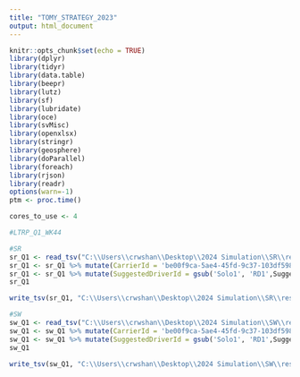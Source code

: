 ```yaml
---
title: "TOMY_STRATEGY_2023"
output: html_document
---
```


```r
knitr::opts_chunk$set(echo = TRUE)
library(dplyr)
library(tidyr)
library(data.table)
library(beepr)
library(lutz)
library(sf)
library(lubridate)
library(oce)
library(svMisc)
library(openxlsx)
library(stringr)
library(geosphere)
library(doParallel)
library(foreach)
library(rjson)
library(readr)
options(warn=-1)
ptm <- proc.time()

cores_to_use <- 4
```

```r
#LTRP_Q1_WK44

#SR
sr_Q1 <- read_tsv("C:\\Users\\crwshan\\Desktop\\2024 Simulation\\SR\\resource_plan.tsv")
sr_Q1 <- sr_Q1 %>% mutate(CarrierId = 'be00f9ca-5ae4-45fd-9c37-103df5981ce4', DriverType = 'RD1', SCAC = 'TOMY', SupplyContractType = 'TOMY', SuggestedDriverId = sub(".*?_", "TOMY_", SuggestedDriverId))
sr_Q1 <- sr_Q1 %>% mutate(SuggestedDriverId = gsub('Solo1', 'RD1',SuggestedDriverId))
sr_Q1

write_tsv(sr_Q1, "C:\\Users\\crwshan\\Desktop\\2024 Simulation\\SR\\resource_plan_sr.tsv", na = "")

#SW
sw_Q1 <- read_tsv("C:\\Users\\crwshan\\Desktop\\2024 Simulation\\SW\\resource_plan.tsv")
sw_Q1 <- sw_Q1 %>% mutate(CarrierId = 'be00f9ca-5ae4-45fd-9c37-103df5981ce4', DriverType = 'RD1', SCAC = 'TOMY', SupplyContractType = 'TOMY', SuggestedDriverId = sub(".*?_", "TOMY_", SuggestedDriverId))
sw_Q1 <- sw_Q1 %>% mutate(SuggestedDriverId = gsub('Solo1', 'RD1',SuggestedDriverId))
sw_Q1

write_tsv(sw_Q1, "C:\\Users\\crwshan\\Desktop\\2024 Simulation\\SW\\resource_plan_sw.tsv", na = "")
```